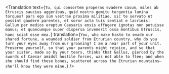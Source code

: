 
<Translation
text={`
Tu, qui consortem properas evadere casum,
miles ab Etruscis saucius aggeribus,
quid nostro gemitu turgentia lumina torques?
pars ego sum vestrae proxima militiae.
sic te servato ut possint gaudere parentes,
et soror acta tuis sentiat e lacrimis:
Gallum per medios ereptum Caesaris ensis
effugere ignotas non potuisse manus;
et quaecumque super dispersa invenerit ossa
montibus Etruscis, haec sciat esse mea.
`} 
translation={`
You, who make haste to evade our shared fortune,
a wounded soldier from Etrurian country,
why do you turn your eyes away from our groaning?
I am a near part of your unit.
Preserve yourself, so that your parents might rejoice,
and so that your sister, made so by your tears, thinks
that Gallus, pierced by the swords of Caesar
amidst hostile forces, was not able to flee;
and when she should find these bones, scattered
across the Etrurian mountains— she'll know they were mine.
`} />